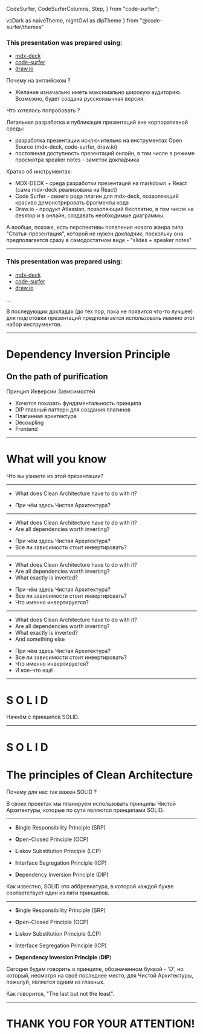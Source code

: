 
  CodeSurfer,
  CodeSurferColumns,
  Step,
} from "code-surfer";

  vsDark as naiveTheme,
  nightOwl as dipTheme
} from "@code-surfer/themes"


### This presentation was prepared using:

- [mdx-deck](https://github.com/jxnblk/mdx-deck)
- [code-surfer](https://github.com/pomber/code-surfer)
- [draw.io](https://github.com/jgraph/drawio)

<Notes>

Почему на английском ?
- Желание изначально иметь максимально широкую аудиторию. Возможно, будет создана русскоязычная версия. 

Что хотелось попробовать ?

Легальная разработка и публикация презентаций вне корпоративной среды:
  - разработка презентации исключительно на инструментах Open Source (mdx-deck, code-surfer, draw.io)
  - постоянная доступность презентаций онлайн, в том числе в режиме просмотра speaker notes - заметок докладчика

Кратко об инструментах:
- MDX-DECK - среда разработки презентаций на markdown + React (сама mdx-deck реализована на React)
- Code Surfer - своего рода плагин для mdx-deck, позволяющий красиво демонстрировать фрагменты кода
- Draw.io - продукт Atlassian, позволяющий бесплатно, в том числе на desktop и в онлайн, создавать необходимые диаграммы.

А вообще, похоже, есть перспективы появления нового жанра типа "Статья-презентация", которой не нужен докладчик,
поскольку она предполагается сразу в самодостатном виде - "slides + speaker notes"

</Notes>

---

### This presentation was prepared using:

- [mdx-deck](https://github.com/jxnblk/mdx-deck)
- [code-surfer](https://github.com/pomber/code-surfer)
- [draw.io](https://app.diagrams.net/)

<Notes>

...

В последующих докладах (до тех пор, пока не появится что-то лучшее) для подготовки презентаций предполагается
использовать именно этот набор инструментов.

</Notes>

---

# Dependency Inversion Principle
## On the path of purification

<Notes>

Принцип Инверсии Зависимостей

- Хочется показать фундаментальность принципа
- DIP главный паттерн для создания плагинов
- Плагинная архитектура
- Decoupling
- Frontend

</Notes>

---

# What will you know

<Notes>

Что вы узнаете из этой презентации?

</Notes>


---

- What does Clean Architecture have to do with it?

<Notes>

- При чём здесь Чистая Архитектура?

</Notes>

---

- What does Clean Architecture have to do with it?
- Are all dependencies worth inverting?

<Notes>

- При чём здесь Чистая Архитектура?
- Все ли зависимости стоит инвертировать?

</Notes>

---

- What does Clean Architecture have to do with it?
- Are all dependencies worth inverting?
- What exactly is inverted?

<Notes>

- При чём здесь Чистая Архитектура?
- Все ли зависимости стоит инвертировать?
- Что именно инвертируется?

</Notes>

---

- What does Clean Architecture have to do with it?
- Are all dependencies worth inverting?
- What exactly is inverted?
- And something else

<Notes>

- При чём здесь Чистая Архитектура?
- Все ли зависимости стоит инвертировать?
- Что именно инвертируется?
- И кое-что ещё

</Notes>

---

# S O L I D

<Notes>

Начнём с принципов SOLID.

</Notes>

---

# S O L I D

# The principles of Clean Architecture

<Notes>

Почему для нас так важен SOLID ?

В своих проектах мы планируем использовать принципы Чистой Архитектуры, которые по сути являются принципами SOLID.

</Notes>

---

- **S**ingle Responsibility Principle (SRP)

- **O**pen-Closed Principle (OCP)

- **L**iskov Substitution Principle (LCP)

- **I**nterface Segregation Principle (ICP)

- **D**ependency Inversion Principle (DIP)

<Notes>
Как известно, SOLID это аббревиатура, в которой каждой букве соответствует один из пяти принципов.
</Notes>

---

- **S**ingle Responsibility Principle (SRP)

- **O**pen-Closed Principle (OCP)

- **L**iskov Substitution Principle (LCP)

- **I**nterface Segregation Principle (ICP)

- **Dependency Inversion Principle** (**DIP**)

<Notes>
Сегодня будем говорить о принципе, обозначенном буквой - 'D', но который, несмотря на своё последнее место, для Чистой
Архитектуры, пожалуй, является одним из главных.

Как говорится, "The last but not the least".

</Notes>

---

# THANK YOU FOR YOUR ATTENTION!
